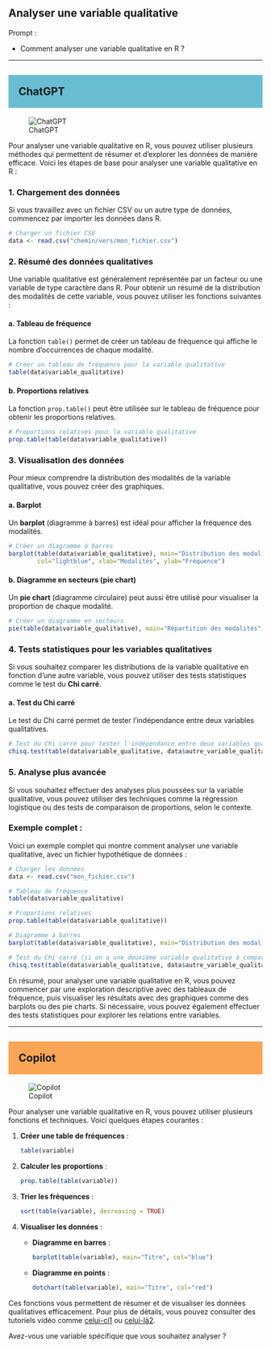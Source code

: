 ## Analyser une variable qualitative

::: {.callout-note appearance="simple"}
Prompt : 

* Comment analyser une variable qualitative en R ?


:::

----

## ChatGPT {style="background-color: #69bdd2; padding: 20px;"}
![ChatGPT](../img/ChatGPT.PNG)

Pour analyser une variable qualitative en R, vous pouvez utiliser plusieurs méthodes qui permettent de résumer et d'explorer les données de manière efficace. Voici les étapes de base pour analyser une variable qualitative en R :

### 1. **Chargement des données**
Si vous travaillez avec un fichier CSV ou un autre type de données, commencez par importer les données dans R.

```R
# Charger un fichier CSV
data <- read.csv("chemin/vers/mon_fichier.csv")
```

### 2. **Résumé des données qualitatives**
Une variable qualitative est généralement représentée par un facteur ou une variable de type caractère dans R. Pour obtenir un résumé de la distribution des modalités de cette variable, vous pouvez utiliser les fonctions suivantes :

#### a. **Tableau de fréquence**
La fonction `table()` permet de créer un tableau de fréquence qui affiche le nombre d’occurrences de chaque modalité.

```R
# Créer un tableau de fréquence pour la variable qualitative
table(data$variable_qualitative)
```

#### b. **Proportions relatives**
La fonction `prop.table()` peut être utilisée sur le tableau de fréquence pour obtenir les proportions relatives.

```R
# Proportions relatives pour la variable qualitative
prop.table(table(data$variable_qualitative))
```

### 3. **Visualisation des données**
Pour mieux comprendre la distribution des modalités de la variable qualitative, vous pouvez créer des graphiques.

#### a. **Barplot**
Un **barplot** (diagramme à barres) est idéal pour afficher la fréquence des modalités.

```R
# Créer un diagramme à barres
barplot(table(data$variable_qualitative), main="Distribution des modalités",
        col="lightblue", xlab="Modalités", ylab="Fréquence")
```

#### b. **Diagramme en secteurs (pie chart)**
Un **pie chart** (diagramme circulaire) peut aussi être utilisé pour visualiser la proportion de chaque modalité.

```R
# Créer un diagramme en secteurs
pie(table(data$variable_qualitative), main="Répartition des modalités")
```

### 4. **Tests statistiques pour les variables qualitatives**
Si vous souhaitez comparer les distributions de la variable qualitative en fonction d’une autre variable, vous pouvez utiliser des tests statistiques comme le test du **Chi carré**.

#### a. **Test du Chi carré**
Le test du Chi carré permet de tester l’indépendance entre deux variables qualitatives.

```R
# Test du Chi carré pour tester l'indépendance entre deux variables qualitatives
chisq.test(table(data$variable_qualitative, data$autre_variable_qualitative))
```

### 5. **Analyse plus avancée**
Si vous souhaitez effectuer des analyses plus poussées sur la variable qualitative, vous pouvez utiliser des techniques comme la régression logistique ou des tests de comparaison de proportions, selon le contexte.

### Exemple complet :
Voici un exemple complet qui montre comment analyser une variable qualitative, avec un fichier hypothétique de données :

```R
# Charger les données
data <- read.csv("mon_fichier.csv")

# Tableau de fréquence
table(data$variable_qualitative)

# Proportions relatives
prop.table(table(data$variable_qualitative))

# Diagramme à barres
barplot(table(data$variable_qualitative), main="Distribution des modalités", col="lightgreen", xlab="Modalités", ylab="Fréquence")

# Test du Chi carré (si on a une deuxième variable qualitative à comparer)
chisq.test(table(data$variable_qualitative, data$autre_variable_qualitative))
```

En résumé, pour analyser une variable qualitative en R, vous pouvez commencer par une exploration descriptive avec des tableaux de fréquence, puis visualiser les résultats avec des graphiques comme des barplots ou des pie charts. Si nécessaire, vous pouvez également effectuer des tests statistiques pour explorer les relations entre variables.

----

## Copilot {style="background-color: #faa555; padding: 20px;"}
![Copilot](../img/copilot.PNG)

Pour analyser une variable qualitative en R, vous pouvez utiliser plusieurs fonctions et techniques. Voici quelques étapes courantes :

1. **Créer une table de fréquences** :
   ```R
   table(variable)
   ```

2. **Calculer les proportions** :
   ```R
   prop.table(table(variable))
   ```

3. **Trier les fréquences** :
   ```R
   sort(table(variable), decreasing = TRUE)
   ```

4. **Visualiser les données** :
   - **Diagramme en barres** :
     ```R
     barplot(table(variable), main="Titre", col="blue")
     ```
   - **Diagramme en points** :
     ```R
     dotchart(table(variable), main="Titre", col="red")
     ```

Ces fonctions vous permettent de résumer et de visualiser les données qualitatives efficacement. Pour plus de détails, vous pouvez consulter des tutoriels vidéo comme [celui-ci](https://www.youtube.com/watch?v=1acAZNIXpd8)[1](https://www.youtube.com/watch?v=1acAZNIXpd8) ou [celui-là](https://www.youtube.com/watch?v=jRkZoNemVGQ)[2](https://www.youtube.com/watch?v=jRkZoNemVGQ).

Avez-vous une variable spécifique que vous souhaitez analyser ?